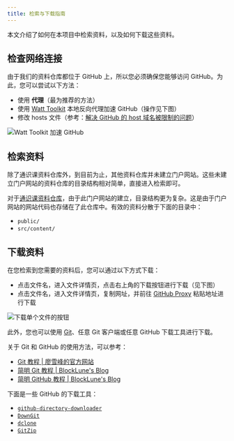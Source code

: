 ```yaml
---
title: 检索与下载指南
---
```


本文介绍了如何在本项目中检索资料，以及如何下载这些资料。

## 检查网络连接

由于我们的资料仓库都位于 GitHub 上，所以您必须确保您能够访问 GitHub。为此，您可以尝试以下方法：

- 使用 **代理**（最为推荐的方法）
- 使用 [Watt Toolkit](https://steampp.net/) 本地反向代理加速 GitHub（操作见下图）
- 修改 hosts 文件（参考：[解决 GitHub 的 host 域名被限制的问题](https://iphysresearch.github.io/blog/post/programing/linux_shell/hosts/)）

![Watt Toolkit 加速 GitHub](../../../assets/watt-toolkit-github.webp)

## 检索资料

除了通识课资料仓库外，到目前为止，其他资料仓库并未建立门户网站。这些未建立门户网站的资料仓库的目录结构相对简单，直接进入检索即可。

对于[通识课资料仓库](https://github.com/NJUPTFreeExams/NJUPT-General-Free-Exams)，由于此门户网站的建立，目录结构更为复杂。这是由于门户网站的网站代码也存储在了此仓库中。有效的资料分散于下面的目录中：

- `public/`
- `src/content/`

## 下载资料

在您检索到您需要的资料后，您可以通过以下方式下载：

- 点击文件名，进入文件详情页，点击右上角的下载按钮进行下载（见下图）
- 点击文件名，进入文件详情页，复制网址，并前往 [GitHub Proxy](https://ghp.ci/) 粘贴地址进行下载

![下载单个文件的按钮](../../../assets/download-raw-file-from-github-website.webp)

此外，您也可以使用 [Git](https://git-scm.com/)、任意 Git 客户端或任意 GitHub 下载工具进行下载。

关于 Git 和 GitHub 的使用方法，可以参考：

- [Git 教程 | 廖雪峰的官方网站](https://liaoxuefeng.com/books/git/introduction/index.html)
- [简明 Git 教程 | BlockLune's Blog](https://blocklune.cc/zh/posts/simple-git-tutorial/)
- [简明 GitHub 教程 | BlockLune's Blog](https://blocklune.cc/zh/posts/simple-github-tutorial/)

下面是一些 GitHub 的下载工具：

- [`github-directory-downloader`](https://github.com/Momo707577045/github-directory-downloader)
- [`DownGit`](https://github.com/MinhasKamal/DownGit)
- [`dclone`](https://github.com/ykfe/dclone)
- [`GitZip`](https://chromewebstore.google.com/detail/gitzip-for-github/ffabmkklhbepgcgfonabamgnfafbdlkn)